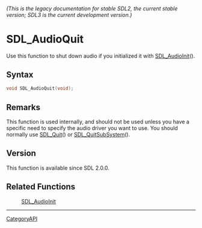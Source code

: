 ====== (This is the legacy documentation for stable SDL2, the current stable version; SDL3 is the current development version.) ======
= SDL_AudioQuit =

Use this function to shut down audio if you initialized it with [[SDL_AudioInit]]().

== Syntax ==

<syntaxhighlight lang='c'>
void SDL_AudioQuit(void);
</syntaxhighlight>

== Remarks ==

This function is used internally, and should not be used unless you have a
specific need to specify the audio driver you want to use. You should
normally use [[SDL_Quit]]() or [[SDL_QuitSubSystem]]().

== Version ==

This function is available since SDL 2.0.0.

== Related Functions ==

:[[SDL_AudioInit]]

----
[[CategoryAPI]]


